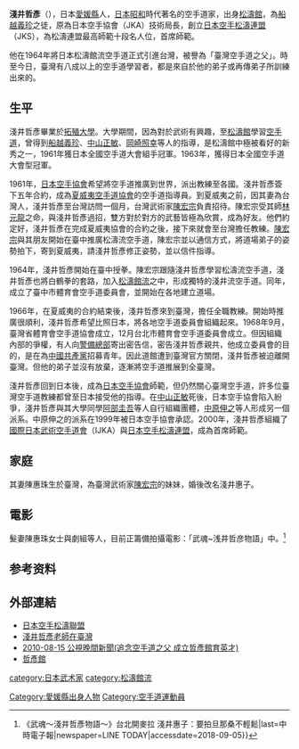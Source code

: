 {{Refimprove|time=2021-10-28T11:31:00+00:00}}
{{japanese|japanese=浅井 哲彦|kana=あさい てつひこ|romaji=Asai Tetsuhiko}}
'''淺井哲彥'''（{{bd|1935年|（昭和10年）6月7日|2006年|（平成18年）8月15日|}}），日本[[愛媛縣|愛媛縣]]人，[[日本|日本]][[昭和|昭和]]時代著名的空手道家，出身[[松濤館|松濤館]]，為[[船越義珍|船越義珍]]之徒，原為日本空手協會（JKA）技術局長，創立[[日本空手松濤連盟|日本空手松濤連盟]]（JKS），為松濤連盟最高師範十段名人位，首席師範。

他在1964年將日本松濤館流空手道正式引進台灣，被譽為「臺灣空手道之父」。時至今日，臺灣有八成以上的空手道學習者，都是來自於他的弟子或再傳弟子所訓練出來的。

==生平==
淺井哲彥畢業於[[拓殖大學|拓殖大學]]。大學期間，因為對於武術有興趣，至[[松濤館|松濤館]]學習[[空手道|空手道]]，曾得到[[船越義珍|船越義珍]]、[[中山正敏|中山正敏]]、[[岡崎照幸|岡崎照幸]]等人的指導，是松濤館中極被看好的新秀之一，1961年獲日本全國空手道大會組手冠軍。1963年，獲得日本全國空手道大會型冠軍。

1961年，[[日本空手協會|日本空手協會]]希望將空手道推廣到世界，派出教練至各國。淺井哲彥簽下五年合約，成為[[夏威夷空手道協會|夏威夷空手道協會]]的空手道指導員。到夏威夷之前，因其妻為台灣人，淺井哲彥至台灣訪問一個月，台灣武術家[[陳宏宗|陳宏宗]]負責招待。陳宏宗受其師[[林元龍|林元龍]]之命，與淺井哲彥過招，雙方對於對方的武藝皆極為欣賞，成為好友。他們約定好，淺井哲彥在完成夏威夷協會的合約之後，接下來就會至台灣擔任教練。[[陳宏宗|陳宏宗]]與其朋友開始在臺中推廣松濤流空手道，陳宏宗並以通信方式，將道場弟子的姿勢拍下，寄到夏威夷，請淺井哲彥修正姿勢，並以信件指導。

1964年，淺井哲彥開始在臺中授拳。陳宏宗跟隨淺井哲彥學習松濤流空手道，淺井哲彥也將白鶴拳的套路，加入[[松濤館流|松濤館流]]之中，形成獨特的淺井流空手道。同年，成立了臺中市體育會空手道委員會，並開始在各地建立道場。

1966年，在夏威夷的合約結束後，淺井哲彥來到臺灣，擔任全職教練。開始時推廣很順利，淺井哲彥希望比照日本，將各地空手道委員會組織起來。1968年9月，臺灣省體育會空手道協會成立，12月台北市體育會空手道委員會成立。但因組織內部的爭權，有人向[[警備總部|警備總部]]寄出密告信，密告淺井哲彥親共，他成立委員會的目的，是在為[[中國共產黨|中國共產黨]]招募青年。因此道館遭到臺灣官方關閉，淺井哲彥被迫離開臺灣。但他的弟子並沒有放棄，逐漸將空手道推展到全臺灣。

淺井哲彥回到日本後，成為[[日本空手協會|日本空手協會]]師範，但仍然關心臺灣空手道，許多位臺灣空手道教練都曾至日本接受他的指導。在[[中山正敏|中山正敏]]死後，日本空手協會陷入紛爭，淺井哲彥與其大學同學[[阿部圭吾|阿部圭吾]]等人自行組織團體，[[中原伸之|中原伸之]]等人形成另一個派系。中原伸之的派系在1999年被日本空手協會承認。2000年，淺井哲彥組織了[[國際日本武術空手道會|國際日本武術空手道會]]（IJKA）與[[日本空手松濤連盟|日本空手松濤連盟]]，成為首席師範。

==家庭==
其妻陳惠珠生於臺灣，為臺灣武術家[[陳宏宗|陳宏宗]]的妹妹，婚後改名淺井惠子。

== 電影 ==
髮妻陳惠珠女士與劇組等人，目前正籌備拍攝電影：「武魂~浅井哲彦物語」中。<ref>{{Cite news|url=https://today.line.me/tw/pc/article/%E3%80%8A%E6%AD%A6%E9%AD%82%EF%BD%9E%E6%B7%BA%E4%BA%95%E5%93%B2%E5%BD%A5%E7%89%A9%E8%AA%9E%EF%BD%9E%E3%80%8B%E5%8F%B0%E5%8C%97%E9%96%8B%E9%BA%A5%E6%8B%89+%E6%B7%BA%E4%BA%95%E6%83%A0%E5%AD%90%EF%BC%9A%E8%A6%81%E6%8B%8D%E6%97%A6%E9%82%A3%E6%A1%91%E4%B8%8D%E8%BC%95%E9%AC%86-f0d9e8752d8d796f2e9c8d34cf92db3932048a843b3a70eb613438c826dcf73e|title=中時電子報 {{!}} 《武魂～淺井哲彥物語～》台北開麥拉 淺井惠子：要拍旦那桑不輕鬆|last=中時電子報|newspaper=LINE TODAY|accessdate=2018-09-05}}</ref>

==参考资料==
{{refs}}

==外部連結==
*[https://web.archive.org/web/20101021235456/http://www.jks.jp/13_ko_shihan.html 日本空手松濤聯盟]
*[https://www.facebook.com/pages/%E6%B7%BA%E4%BA%95%E5%93%B2%E5%BD%A5/205691126167552 淺井哲彥老師在臺灣]
*[http://www.youtube.com/watch?v=E5TCId9nimQ 2010-08-15 公視晚間新聞(追念空手道之父 成立哲彥館育英才) ]
*[http://www.ijka.jp/ 哲彥館] {{Wayback|url=http://www.ijka.jp/ |date=20100628015931 }}

{{DEFAULTSORT:Asai Tetsuhiko}}
[[Category:愛媛縣出身人物|Category:愛媛縣出身人物]]
[[category:日本武术家|category:日本武术家]]
[[Category:空手道運動員|Category:空手道運動員]]
[[category:松濤館流|category:松濤館流]]